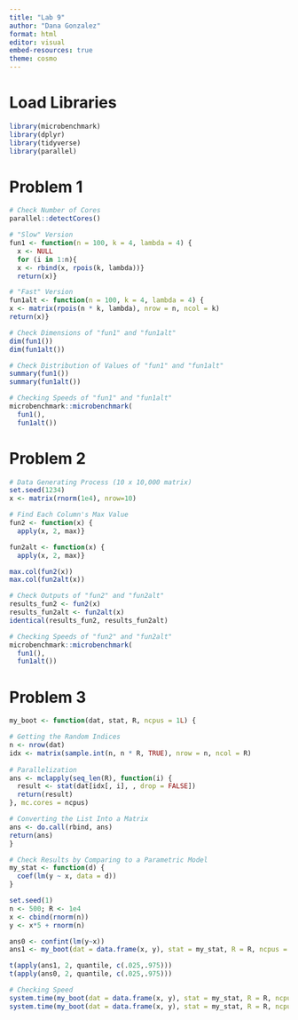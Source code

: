 ```yaml
---
title: "Lab 9"
author: "Dana Gonzalez"
format: html
editor: visual
embed-resources: true
theme: cosmo
---
```


# Load Libraries

```r
library(microbenchmark)
library(dplyr)
library(tidyverse)
library(parallel)
```

# Problem 1

```r
# Check Number of Cores
parallel::detectCores()

# "Slow" Version
fun1 <- function(n = 100, k = 4, lambda = 4) {
  x <- NULL
  for (i in 1:n){
  x <- rbind(x, rpois(k, lambda))}
  return(x)}

# "Fast" Version
fun1alt <- function(n = 100, k = 4, lambda = 4) {
x <- matrix(rpois(n * k, lambda), nrow = n, ncol = k)
return(x)}

# Check Dimensions of "fun1" and "fun1alt"
dim(fun1())
dim(fun1alt())

# Check Distribution of Values of "fun1" and "fun1alt"
summary(fun1())
summary(fun1alt())

# Checking Speeds of "fun1" and "fun1alt"
microbenchmark::microbenchmark(
  fun1(),
  fun1alt())
```

# Problem 2

```r
# Data Generating Process (10 x 10,000 matrix)
set.seed(1234)
x <- matrix(rnorm(1e4), nrow=10)

# Find Each Column's Max Value
fun2 <- function(x) {
  apply(x, 2, max)}

fun2alt <- function(x) {
  apply(x, 2, max)}

max.col(fun2(x))
max.col(fun2alt(x))

# Check Outputs of "fun2" and "fun2alt"
results_fun2 <- fun2(x)
results_fun2alt <- fun2alt(x)
identical(results_fun2, results_fun2alt)

# Checking Speeds of "fun2" and "fun2alt"
microbenchmark::microbenchmark(
  fun1(),
  fun1alt())
```

# Problem 3

```r
my_boot <- function(dat, stat, R, ncpus = 1L) {

# Getting the Random Indices
n <- nrow(dat)
idx <- matrix(sample.int(n, n * R, TRUE), nrow = n, ncol = R)
  
# Parallelization
ans <- mclapply(seq_len(R), function(i) {
  result <- stat(dat[idx[, i], , drop = FALSE])
  return(result)
}, mc.cores = ncpus)

# Converting the List Into a Matrix
ans <- do.call(rbind, ans)
return(ans)
}

# Check Results by Comparing to a Parametric Model
my_stat <- function(d) {
  coef(lm(y ~ x, data = d))
}

set.seed(1)
n <- 500; R <- 1e4
x <- cbind(rnorm(n))
y <- x*5 + rnorm(n)

ans0 <- confint(lm(y~x))
ans1 <- my_boot(dat = data.frame(x, y), stat = my_stat, R = R, ncpus = 2L)

t(apply(ans1, 2, quantile, c(.025,.975)))
t(apply(ans0, 2, quantile, c(.025,.975)))

# Checking Speed
system.time(my_boot(dat = data.frame(x, y), stat = my_stat, R = R, ncpus = 1L))
system.time(my_boot(dat = data.frame(x, y), stat = my_stat, R = R, ncpus = 2L))
```
